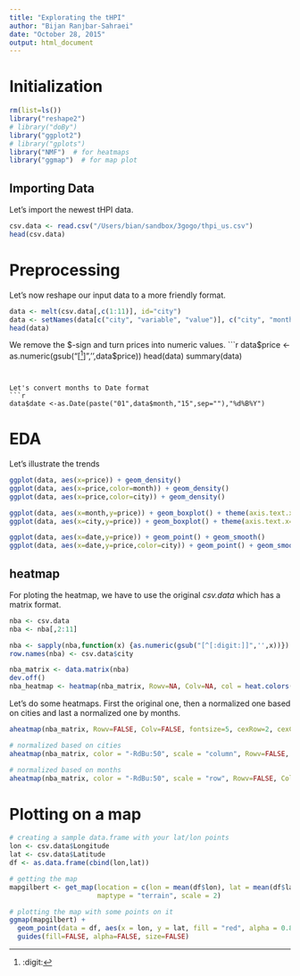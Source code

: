 ```yaml
---
title: "Explorating the tHPI"
author: "Bijan Ranjbar-Sahraei"
date: "October 28, 2015"
output: html_document
---
```


# Initialization
```r
rm(list=ls())
library("reshape2")
# library("doBy")
library("ggplot2")
# library("gplots")
library("NMF")  # for heatmaps
library("ggmap")  # for map plot 
```
## Importing Data
Let's import the newest tHPI data.

```r
csv.data <- read.csv("/Users/bian/sandbox/3gogo/thpi_us.csv")
head(csv.data)

```

# Preprocessing

Let's now reshape our input data to a more friendly format.
```r
data <- melt(csv.data[,c(1:11)], id="city")
data <- setNames(data[c("city", "variable", "value")], c("city", "month", "price"))
head(data)


```

We remove the $-sign and turn prices into numeric values.
```r
data$price <- as.numeric(gsub("[^[:digit:]]",'',data$price))
head(data)
summary(data)
```


Let's convert months to Date format
```r
data$date <-as.Date(paste("01",data$month,"15",sep=""),"%d%B%Y") 
```


# EDA
Let's illustrate the trends
```r
ggplot(data, aes(x=price)) + geom_density()
ggplot(data, aes(x=price,color=month)) + geom_density()
ggplot(data, aes(x=price,color=city)) + geom_density()

ggplot(data, aes(x=month,y=price)) + geom_boxplot() + theme(axis.text.x=element_text(angle=90,hjust=1,vjust=0.5))
ggplot(data, aes(x=city,y=price)) + geom_boxplot() + theme(axis.text.x=element_text(angle=90,hjust=1,vjust=0.5))

ggplot(data, aes(x=date,y=price)) + geom_point() + geom_smooth()
ggplot(data, aes(x=date,y=price,color=city)) + geom_point() + geom_smooth()
```

## heatmap
For ploting the heatmap, we have to use the original *csv.data* which has a matrix format.

```r
nba <- csv.data
nba <- nba[,2:11]

nba <- sapply(nba,function(x) {as.numeric(gsub("[^[:digit:]]",'',x))})
row.names(nba) <- csv.data$city

nba_matrix <- data.matrix(nba)
dev.off()
nba_heatmap <- heatmap(nba_matrix, Rowv=NA, Colv=NA, col = heat.colors(256), scale="row", margins=c(6,10))
```

Let's do some heatmaps. First the original one, then a normalized one based on cities and last a normalized one by months.
```r
aheatmap(nba_matrix, Rowv=FALSE, Colv=FALSE, fontsize=5, cexRow=2, cexCol=2)

# normalized based on cities
aheatmap(nba_matrix, color = "-RdBu:50", scale = "column", Rowv=FALSE, Colv=FALSE,fontsize=5, cexRow=2, cexCol=2)

# normalized based on months
aheatmap(nba_matrix, color = "-RdBu:50", scale = "row", Rowv=FALSE, Colv=FALSE,fontsize=3, cexRow=3, cexCol=2)
```


# Plotting on a map
```r
# creating a sample data.frame with your lat/lon points
lon <- csv.data$Longitude
lat <- csv.data$Latitude
df <- as.data.frame(cbind(lon,lat))

# getting the map
mapgilbert <- get_map(location = c(lon = mean(df$lon), lat = mean(df$lat)), zoom = 4,
                      maptype = "terrain", scale = 2)

# plotting the map with some points on it
ggmap(mapgilbert) +
  geom_point(data = df, aes(x = lon, y = lat, fill = "red", alpha = 0.8), size = 5, shape = 21) +
  guides(fill=FALSE, alpha=FALSE, size=FALSE)

```

